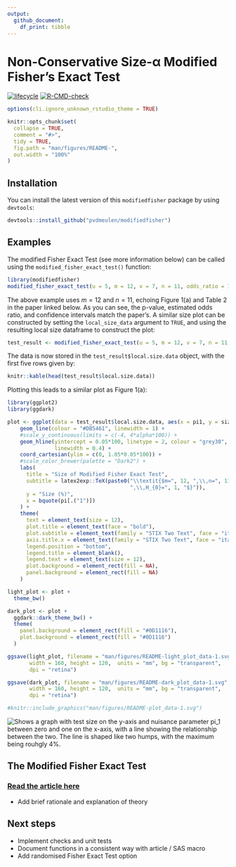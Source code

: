 ```yaml
---
output:
  github_document:
    df_print: tibble
---
```


<!-- README.md is generated from README.Rmd. Please edit that file -->

# Non-Conservative Size-α Modified Fisher's Exact Test
<!-- badges: start -->
[![lifecycle](https://img.shields.io/badge/lifecycle-experimental-orange.svg)](https://www.tidyverse.org/lifecycle/#experimental)
[![R-CMD-check](https://github.com/pvdmeulen/modifiedfisher/actions/workflows/R-CMD-check.yaml/badge.svg)](https://github.com/pvdmeulen/modifiedfisher/actions/workflows/R-CMD-check.yaml)
<!-- badges: end -->

```r
options(cli.ignore_unknown_rstudio_theme = TRUE)

knitr::opts_chunk$set(
  collapse = TRUE,
  comment = "#>",
  tidy = TRUE,
  fig.path = "man/figures/README-",
  out.width = "100%"
)

```

## Installation

You can install the latest version of this `modifiedfisher` package by using `devtools`:

```r
devtools::install_github("pvdmeulen/modifiedfisher")
```

## Examples

The modified Fisher Exact Test (see more information below) can be called using the `modified_fisher_exact_test()` function:

```r
library(modifiedfisher)
modified_fisher_exact_test(u = 5, m = 12, v = 7, n = 11, odds_ratio = 1, alpha = 0.05)
```

The above example uses $m = 12$ and $n = 11$, echoing Figure 1(a) and Table 2 in the paper linked below. As you can see, the p-value, estimated odds ratio, and confidence intervals match the paper's. A similar size plot can be constructed by setting the `local_size_data` argument to `TRUE`, and using the resulting local size dataframe to construct the plot:

```r
test_result <- modified_fisher_exact_test(u = 5, m = 12, v = 7, n = 11, odds_ratio = 1, alpha = 0.05, local_size_data = TRUE)
```

The data is now stored in the `test_result$local.size.data` object, with the first five rows given by:

```r
knitr::kable(head(test_result$local.size.data))
```

Plotting this leads to a similar plot as Figure 1(a):

```r
library(ggplot2)
library(ggdark)

plot <- ggplot(data = test_result$local.size.data, aes(x = pi1, y = size)) +
    geom_line(colour = "#DB5461", linewidth = 1) +
    #scale_y_continuous(limits = c(-4, 4*alpha*100)) +
    geom_hline(yintercept = 0.05*100, linetype = 2, colour = "grey30",
               linewidth = 0.4) +
    coord_cartesian(ylim = c(0, 1.05*0.05*100)) +
    #scale_color_brewer(palette = "Dark2") +
    labs(
      title = "Size of Modified Fisher Exact Test",
      subtitle = latex2exp::TeX(paste0("\\textit{$m=", 12, ",\\,n=", 11,
                                       ",\\,H_{0}=", 1, "$}")),
      y = "Size (%)",
      x = bquote(pi[.("1")])
    ) +
    theme(
      text = element_text(size = 12),
      plot.title = element_text(face = "bold"),
      plot.subtitle = element_text(family = "STIX Two Text", face = "italic"),
      axis.title.x = element_text(family = "STIX Two Text", face = "italic"),
      legend.position = "bottom",
      legend.title = element_blank(),
      legend.text = element_text(size = 12),
      plot.background = element_rect(fill = NA),
      panel.background = element_rect(fill = NA)
    )

light_plot <- plot +
  theme_bw()

dark_plot <- plot +
  ggdark::dark_theme_bw() +
  theme(
    panel.background = element_rect(fill = "#0D1116"),
    plot.background = element_rect(fill = "#0D1116")
  )

ggsave(light_plot, filename = "man/figures/README-light_plot_data-1.svg",
       width = 160, height = 120,  units = "mm", bg = "transparent",
       dpi = "retina")

ggsave(dark_plot, filename = "man/figures/README-dark_plot_data-1.svg",
       width = 160, height = 120,  units = "mm", bg = "transparent",
       dpi = "retina")

#knitr::include_graphics("man/figures/README-plot_data-1.svg")
```

<picture>
  <source media="(prefers-color-scheme: dark)" srcset="man/figures/README-dark_plot_data-1.svg">
  <source media="(prefers-color-scheme: light)" srcset="man/figures/README-light_plot_data-1.svg">
  <img alt="Shows a graph with test size on the y-axis and nuisance parameter pi_1 between zero and one on the x-axis, with a line showing the relationship between the two. The line is shaped like two humps, with the maximum being rouhgly 4%.">
</picture>

## The Modified Fisher Exact Test

### [Read the article here](https://www.researchgate.net/publication/351111885_Consistent_Confidence_Limits_P_Values_and_Power_of_the_Non-Conservative_Size_-a_Modified_Fisher_Exact_Test)

- Add brief rationale and explanation of theory

## Next steps

- Implement checks and unit tests
- Document functions in a consistent way with article / SAS macro
- Add randomised Fisher Exact Test option
